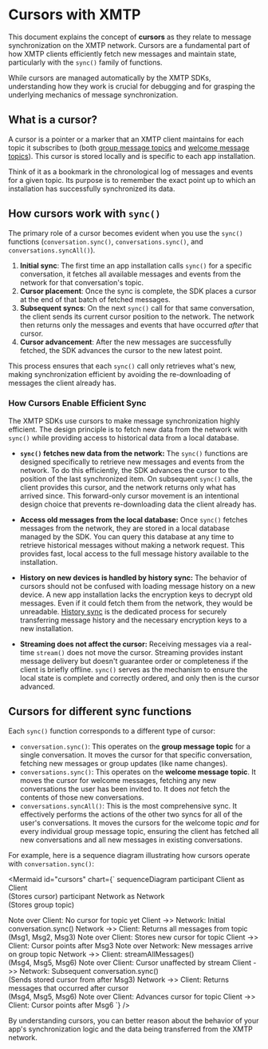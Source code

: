 
<AutoBreadcrumb />

# Cursors with XMTP

This document explains the concept of **cursors** as they relate to message synchronization on the XMTP network. Cursors are a fundamental part of how XMTP clients efficiently fetch new messages and maintain state, particularly with the `sync()` family of functions.

While cursors are managed automatically by the XMTP SDKs, understanding how they work is crucial for debugging and for grasping the underlying mechanics of message synchronization.

## What is a cursor?

A cursor is a pointer or a marker that an XMTP client maintains for each topic it subscribes to (both [group message topics](/protocol/topics#group-message-topic) and [welcome message topics](/protocol/topics#welcome-message-topic)). This cursor is stored locally and is specific to each app installation.

Think of it as a bookmark in the chronological log of messages and events for a given topic. Its purpose is to remember the exact point up to which an installation has successfully synchronized its data.

## How cursors work with `sync()`

The primary role of a cursor becomes evident when you use the `sync()` functions (`conversation.sync()`, `conversations.sync()`, and `conversations.syncAll()`).

1.  **Initial sync**: The first time an app installation calls `sync()` for a specific conversation, it fetches all available messages and events from the network for that conversation's topic.
2.  **Cursor placement**: Once the sync is complete, the SDK places a cursor at the end of that batch of fetched messages.
3.  **Subsequent syncs**: On the next `sync()` call for that same conversation, the client sends its current cursor position to the network. The network then returns only the messages and events that have occurred *after* that cursor.
4.  **Cursor advancement**: After the new messages are successfully fetched, the SDK advances the cursor to the new latest point.

This process ensures that each `sync()` call only retrieves what's new, making synchronization efficient by avoiding the re-downloading of messages the client already has.

### How Cursors Enable Efficient Sync

The XMTP SDKs use cursors to make message synchronization highly efficient. The design principle is to fetch new data from the network with `sync()` while providing access to historical data from a local database.

- **`sync()` fetches new data from the network:** The `sync()` functions are designed specifically to retrieve new messages and events from the network. To do this efficiently, the SDK advances the cursor to the position of the last synchronized item. On subsequent `sync()` calls, the client provides this cursor, and the network returns only what has arrived since. This forward-only cursor movement is an intentional design choice that prevents re-downloading data the client already has.

- **Access old messages from the local database:** Once `sync()` fetches messages from the network, they are stored in a local database managed by the SDK. You can query this database at any time to retrieve historical messages without making a network request. This provides fast, local access to the full message history available to the installation.

- **History on new devices is handled by history sync:** The behavior of cursors should not be confused with loading message history on a new device. A new app installation lacks the encryption keys to decrypt old messages. Even if it could fetch them from the network, they would be unreadable. [History sync](#TODO) is the dedicated process for securely transferring message history and the necessary encryption keys to a new installation.

- **Streaming does not affect the cursor:** Receiving messages via a real-time `stream()` does not move the cursor. Streaming provides instant message delivery but doesn't guarantee order or completeness if the client is briefly offline. `sync()` serves as the mechanism to ensure the local state is complete and correctly ordered, and only then is the cursor advanced.

## Cursors for different sync functions

Each `sync()` function corresponds to a different type of cursor:

- `conversation.sync()`: This operates on the **group message topic** for a single conversation. It moves the cursor for that specific conversation, fetching new messages or group updates (like name changes).
- `conversations.sync()`: This operates on the **welcome message topic**. It moves the cursor for welcome messages, fetching any new conversations the user has been invited to. It does *not* fetch the contents of those new conversations.
- `conversations.syncAll()`: This is the most comprehensive sync. It effectively performs the actions of the other two syncs for all of the user's conversations. It moves the cursors for the welcome topic *and* for every individual group message topic, ensuring the client has fetched all new conversations and all new messages in existing conversations.

For example, here is a sequence diagram illustrating how cursors operate with `conversation.sync()`:

<Mermaid
  id="cursors"
  chart={`
sequenceDiagram
  participant Client as Client <br> (Stores cursor)
  participant Network as Network <br> (Stores group topic)

  Note over Client: No cursor for topic yet
  Client ->> Network: Initial conversation.sync()
  Network ->> Client: Returns all messages from topic <br> (Msg1, Msg2, Msg3)
  Note over Client: Stores new cursor for topic
  Client ->> Client: Cursor points after Msg3
  Note over Network: New messages arrive on group topic
  Network ->> Client: streamAllMessages() <br> (Msg4, Msg5, Msg6)
  Note over Client: Cursor unaffected by stream
  Client ->> Network: Subsequent conversation.sync() <br> (Sends stored cursor from after Msg3)
  Network ->> Client: Returns messages that occurred after cursor <br> (Msg4, Msg5, Msg6)
  Note over Client: Advances cursor for topic
  Client ->> Client: Cursor points after Msg6
`} />

By understanding cursors, you can better reason about the behavior of your app's synchronization logic and the data being transferred from the XMTP network.
